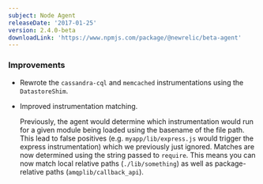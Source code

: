 ```yaml
---
subject: Node Agent
releaseDate: '2017-01-25'
version: 2.4.0-beta
downloadLink: 'https://www.npmjs.com/package/@newrelic/beta-agent'
---
```


### Improvements

* Rewrote the `cassandra-cql` and `memcached` instrumentations using the `DatastoreShim`.
* Improved instrumentation matching.

  Previously, the agent would determine which instrumentation would run for a given module being loaded using the basename of the file path. This lead to false positives (e.g. `myapp/lib/express.js` would trigger the express instrumentation) which we previously just ignored. Matches are now determined using the string passed to `require`. This means you can now match local relative paths (`./lib/something`) as well as package-relative paths (`amqplib/callback_api`).
